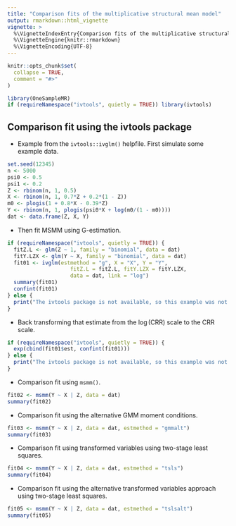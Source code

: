 ```yaml
---
title: "Comparison fits of the multiplicative structural mean model"
output: rmarkdown::html_vignette
vignette: >
  %\VignetteIndexEntry{Comparison fits of the multiplicative structural mean model}
  %\VignetteEngine{knitr::rmarkdown}
  %\VignetteEncoding{UTF-8}
---
```


```r
knitr::opts_chunk$set(
  collapse = TRUE,
  comment = "#>"
)
```

```r
library(OneSampleMR)
if (requireNamespace("ivtools", quietly = TRUE)) library(ivtools)
```

## Comparison fit using the ivtools package

* Example from the `ivtools::ivglm()` helpfile. First simulate some example data.

```r
set.seed(12345)
n <- 5000
psi0 <- 0.5
psi1 <- 0.2
Z <- rbinom(n, 1, 0.5)
X <- rbinom(n, 1, 0.7*Z + 0.2*(1 - Z)) 
m0 <- plogis(1 + 0.8*X - 0.39*Z)
Y <- rbinom(n, 1, plogis(psi0*X + log(m0/(1 - m0)))) 
dat <- data.frame(Z, X, Y)
```

* Then fit MSMM using G-estimation.

```r
if (requireNamespace("ivtools", quietly = TRUE)) {
  fitZ.L <- glm(Z ~ 1, family = "binomial", data = dat)
  fitY.LZX <- glm(Y ~ X, family = "binomial", data = dat)
  fit01 <- ivglm(estmethod = "g", X = "X", Y = "Y",
                    fitZ.L = fitZ.L, fitY.LZX = fitY.LZX, 
                    data = dat, link = "log")
  summary(fit01)
  confint(fit01)
} else {
  print("The ivtools package is not available, so this example was not run")  
}
```

* Back transforming that estimate from the $\log(\text{CRR})$ scale to the $\text{CRR}$ scale.

```r
if (requireNamespace("ivtools", quietly = TRUE)) {
  exp(cbind(fit01$est, confint(fit01)))
} else {
  print("The ivtools package is not available, so this example was not run")  
}
```

* Comparison fit using `msmm()`.

```r
fit02 <- msmm(Y ~ X | Z, data = dat)
summary(fit02)
```

* Comparison fit using the alternative GMM moment conditions.

```r
fit03 <- msmm(Y ~ X | Z, data = dat, estmethod = "gmmalt")
summary(fit03)
```

* Comparison fit using transformed variables using two-stage least squares.

```r
fit04 <- msmm(Y ~ X | Z, data = dat, estmethod = "tsls")
summary(fit04)
```

* Comparison fit using the alternative transformed variables approach using two-stage least squares.

```r
fit05 <- msmm(Y ~ X | Z, data = dat, estmethod = "tslsalt")
summary(fit05)
```
